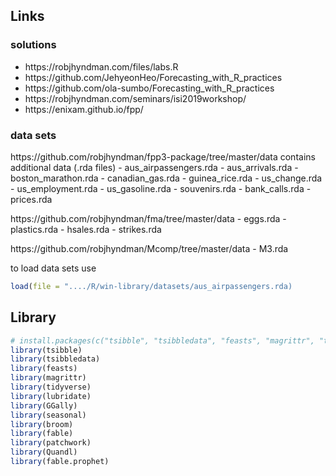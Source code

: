 ## Links

### solutions
- https://robjhyndman.com/files/labs.R
- https://github.com/JehyeonHeo/Forecasting_with_R_practices
- https://github.com/ola-sumbo/Forecasting_with_R_practices
- https://robjhyndman.com/seminars/isi2019workshop/
- https://enixam.github.io/fpp/


### data sets
https://github.com/robjhyndman/fpp3-package/tree/master/data
contains additional data (.rda files)
- aus_airpassengers.rda
- aus_arrivals.rda
- boston_marathon.rda
- canadian_gas.rda
- guinea_rice.rda
- us_change.rda
- us_employment.rda
- us_gasoline.rda
- souvenirs.rda
- bank_calls.rda
- prices.rda

https://github.com/robjhyndman/fma/tree/master/data
- eggs.rda
- plastics.rda
- hsales.rda
- strikes.rda                 

https://github.com/robjhyndman/Mcomp/tree/master/data
- M3.rda


to load data sets use
```r
load(file = "..../R/win-library/datasets/aus_airpassengers.rda)
```


## Library

```r
# install.packages(c("tsibble", "tsibbledata", "feasts", "magrittr", "tidyverse", "lubridate", "GGally", "seasonal", "broom", "fable", "patchwork"))
library(tsibble)
library(tsibbledata)
library(feasts)
library(magrittr)
library(tidyverse)
library(lubridate)
library(GGally)
library(seasonal)
library(broom)
library(fable)
library(patchwork)
library(Quandl)
library(fable.prophet)
```
